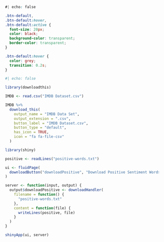 

```css
#| echo: false

.btn-default,
.btn-default:hover,
.btn-default:active {
  font-size: 20px;
  color: black;
  background-color: transparent;
  border-color: transparent;
}

.btn-default:hover {
  color: grey;
  transition: 0.2s;
}

```


```r
#| echo: false

library(downloadthis)

IMDB <- read.csv("IMDB Dataset.csv")

IMDB %>%
  download_this(
    output_name = "IMDB Data Set",
    output_extension = ".csv",
    button_label = "IMDB Dataset.csv",
    button_type = "default",
    has_icon = TRUE,
    icon = "fa fa-file-csv"
  )

```




```r
library(shiny)

positive <- readLines("positive-words.txt")

ui <- fluidPage(
  downloadButton("downloadPositive", "Download Positive Sentiment Words")
)

server <- function(input, output) {
  output$downloadPositive <- downloadHandler(
    filename = function() {
      "positive-words.txt"
    },
    content = function(file) {
      writeLines(positive, file)
    }
  )
}

shinyApp(ui, server)

```




